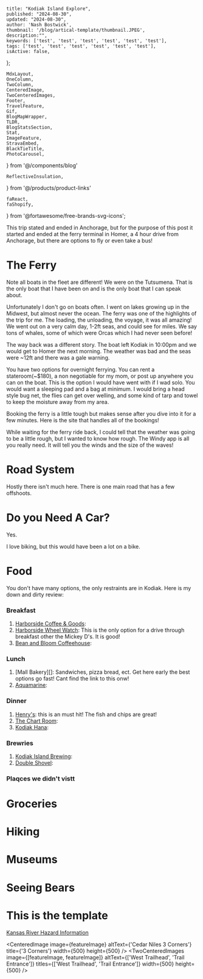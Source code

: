 
    title: "Kodiak Island Explore",
    published: "2024-08-30",
    updated: "2024-08-30",
    author: 'Nash Bostwick',
    thumbnail: '/blog/artical-template/thumbnail.JPEG',
    description:"",
    keywords: ['test', 'test', 'test', 'test', 'test', 'test'],
    tags: ['test', 'test', 'test', 'test', 'test', 'test'],
    isActive: false,
};


    MdxLayout,
    OneColumn,
    TwoColumn,
    CenteredImage, 
    TwoCenteredImages, 
    Footer, 
    TravelFeature, 
    Gif, 
    BlogMapWrapper,
    TLDR,
    BlogStatsSection,
    Stat,
    ImageFeature,
    StravaEmbed,
    BlackTieTitle,
    PhotoCarousel,
} from '@/components/blog'

    ReflectiveInsulation,
} from '@/products/product-links'

    faReact,
    faShopify,
} from '@fortawesome/free-brands-svg-icons';


<ImageFeature
    title='Tune M1 Cold Weather Performance'
    image={featureImage}
/>

<MdxLayout>

<TLDR
text="I went to Kodiak Island with my mom. We didn't do anything crazy but that is okay! I was able to explore the town and the more touristy side of the island." 
/>

This trip stated and ended in Anchorage, but for the purpose of this post it started and ended at the ferry terminal in Homer, a 4 hour drive from Anchorage, but there are options to fly or even take a bus!

# The Ferry
Note all boats in the fleet are different! We were on the Tutsumena. That is the only boat that I have been on and is the only boat that I can speak about.

Unfortunately I don't go on boats often. I went on lakes growing up in the Midwest, but almost never the ocean. The ferry was one of the highlights of the trip for me. The loading, the unloading, the voyage, it was all amazing! We went out on a very calm day, 1-2ft seas, and could see for miles. We say tons of whales, some of which were Orcas which I had never seen before!

The way back was a different story. The boat left Kodiak in 10:00pm and we would get to Homer the next morning. The weather was bad and the seas were ~12ft and there was a gale warning.

You have two options for overnight ferrying. You can rent a stateroom(~$180), a non negotiable for my mom, or post up anywhere you can on the boat. This is the option I would have went with if I wad solo. You would want a sleeping pad and a bag at minimum. I would bring a head style bug net, the flies can get over welling, and some kind of tarp and towel to keep the moisture away from my area.

Booking the ferry is a little tough but makes sense after you dive into it for a few minutes. Here is the site that handles all of the bookings!

While waiting for the ferry ride back, I could tell that the weather was going to be a little rough, but I wanted to know how rough. The Windy app is all you really need. It will tell you the winds and the size of the waves!

# Road System
Hostly there isn't much here. There is one main road that has a few offshoots.

# Do you Need A Car?
Yes.

I love biking, but this would have been a lot on a bike.

# Food
You don't have many options, the only restraints are in Kodiak. Here is my down and dirty review:

### Breakfast
1. [Harborside Coffee & Goods][4]:
2. [Harborside Wheel Watch][9]: This is the only option for a drive through breakfast other the Mickey D's. It is good!
3. [Bean and Bloom Coffeehouse][5]:

### Lunch
1. [Mall Bakery][]: Sandwiches, pizza bread, ect. Get here early the best options go fast! Cant find the link to this onw!
2. [Aquamarine][2]:

### Dinner
1. [Henry's][1]: this is an must hit! The fish and chips are great!
2. [The Chart Room][3]:
3. [Kodiak Hana][6]:

### Brewries
1. [Kodiak Island Brewing][7]:
2. [Double Shovel][8]:

### Plaqces we didn't vistt

# Groceries
# Hiking
# Museums
# Seeing Bears


# This is the template
[Kansas River Hazard Information][1]

<CenteredImage image={featureImage} altText={'Cedar Niles 3 Corners'} title={'3 Corners'} width={500} height={500} />
<TwoCenteredImages image={[featureImage, featureImage]} altText={['West Trailhead', 'Trail Entrance']} titles={['West Trailhead', 'Trail Entrance']} width={500} height={500} />

</MdxLayout>
<br/>
<br/>
<br/>
<br/>
<br/>

[1]: https://maps.app.goo.gl/fmbZaeQF2MEZSaWy7
[2]: https://maps.app.goo.gl/nBGB6sci29sahZ2F7
[3]: https://maps.app.goo.gl/QQkix1bEA8WCUerW7  
[4]: https://maps.app.goo.gl/ZtmmXtcbkT3wCAqs8
[5]: https://maps.app.goo.gl/922kesX7GHxCZEGF6
[6]: https://maps.app.goo.gl/Ljt3CBWPHSG7gvca9
[7]: https://maps.app.goo.gl/6zN3vqLFUMkpeDeb9 
[8]: https://maps.app.goo.gl/vSNojEnvRmyibRi49
[9]: https://maps.app.goo.gl/gJWzqy8uNAGUMTdQ9
